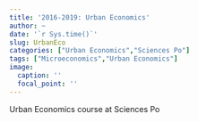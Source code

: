 ```yaml
---
title: '2016-2019: Urban Economics'
author: ~
date: '`r Sys.time()`'
slug: UrbanEco
categories: ["Urban Economics","Sciences Po"]
tags: ["Microeconomics","Urban Economics"]
image:
  caption: ''
  focal_point: ''
---
```


Urban Economics course at Sciences Po